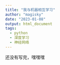 ```yaml
---
title: "我与机器相互学习"
author: "magisky"
date: "2023-01-08"
output: html_document
tags:
  - python
  - 深度学习
  - 神经网络
---
```


还没有写完，嘿嘿嘿